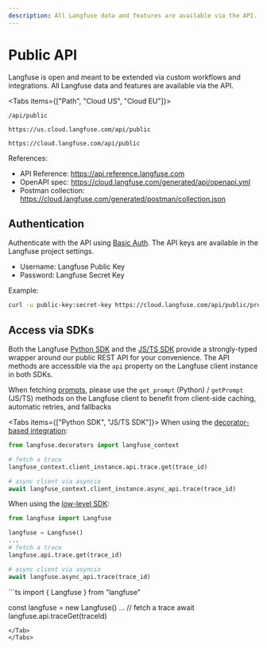 ```yaml
---
description: All Langfuse data and features are available via the API. Follow this guide to get started.
---
```


# Public API

Langfuse is open and meant to be extended via custom workflows and integrations. All Langfuse data and features are available via the API.

<Tabs items={["Path", "Cloud US", "Cloud EU"]}>

<Tab>

```
/api/public
```

</Tab>
<Tab>

```
https://us.cloud.langfuse.com/api/public
```

</Tab>
<Tab>

```
https://cloud.langfuse.com/api/public
```

</Tab>
</Tabs>

References:

- API Reference: https://api.reference.langfuse.com
- OpenAPI spec: https://cloud.langfuse.com/generated/api/openapi.yml
- Postman collection: https://cloud.langfuse.com/generated/postman/collection.json

## Authentication

Authenticate with the API using [Basic Auth](https://en.wikipedia.org/wiki/Basic_access_authentication).
The API keys are available in the Langfuse project settings.

- Username: Langfuse Public Key
- Password: Langfuse Secret Key

Example:

```bash
curl -u public-key:secret-key https://cloud.langfuse.com/api/public/projects
```

## Access via SDKs

Both the Langfuse [Python SDK](/docs/sdk/python/decorators) and the [JS/TS SDK](/docs/sdk/typescript/guide) provide a strongly-typed wrapper around our public REST API for your convenience. The API methods are accessible via the `api` property on the Langfuse client instance in both SDKs.

<Callout type="info">When fetching [prompts](/docs/prompts/get-started#use-prompt), please use the `get_prompt` (Python) / `getPrompt` (JS/TS) methods on the Langfuse client to benefit from client-side caching, automatic retries, and fallbacks</Callout>

<Tabs items={["Python SDK", "JS/TS SDK"]}>
<Tab>
When using the [decorator-based integration](/docs/sdk/python/decorators):

```python
from langfuse.decorators import langfuse_context

# fetch a trace
langfuse_context.client_instance.api.trace.get(trace_id)

# async client via asyncio
await langfuse_context.client_instance.async_api.trace(trace_id)
```

When using the [low-level SDK](/docs/sdk/python/low-level-sdk):

```python
from langfuse import Langfuse

langfuse = Langfuse()
...
# fetch a trace
langfuse.api.trace.get(trace_id)

# async client via asyncio
await langfuse.async_api.trace(trace_id)
```
</Tab>

<Tab>
```ts
import { Langfuse } from "langfuse"

const langfuse = new Langfuse()
...
// fetch a trace
await langfuse.api.traceGet(traceId)
```
</Tab>
</Tabs>
